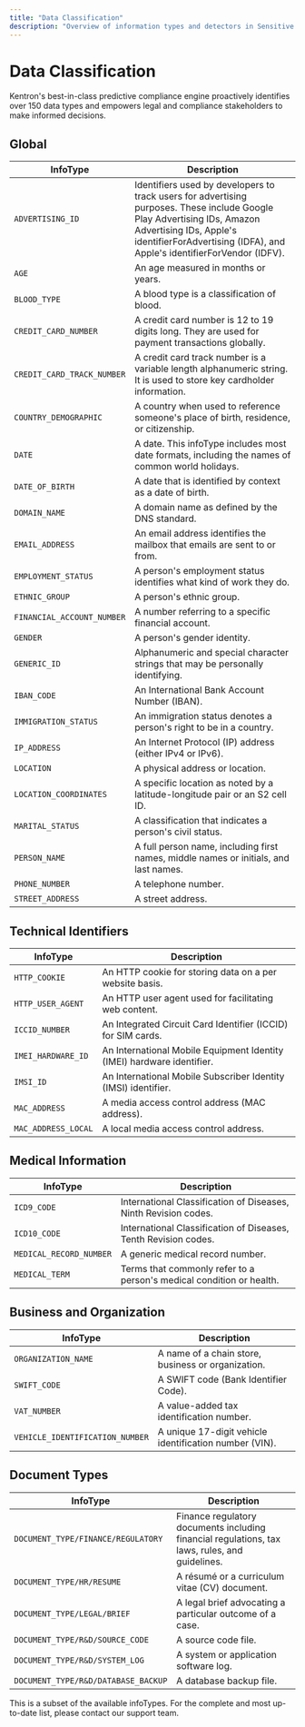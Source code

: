 ```yaml
---
title: "Data Classification"
description: "Overview of information types and detectors in Sensitive Data Protection"
---
```


# Data Classification

Kentron's best-in-class predictive compliance engine proactively identifies over 150 data types and empowers legal and compliance stakeholders to make informed decisions.


## Global

| InfoType                   | Description                                                                                                                                                                                                                 |
| -------------------------- | --------------------------------------------------------------------------------------------------------------------------------------------------------------------------------------------------------------------------- |
| `ADVERTISING_ID`           | Identifiers used by developers to track users for advertising purposes. These include Google Play Advertising IDs, Amazon Advertising IDs, Apple's identifierForAdvertising (IDFA), and Apple's identifierForVendor (IDFV). |
| `AGE`                      | An age measured in months or years.                                                                                                                                                                                         |
| `BLOOD_TYPE`               | A blood type is a classification of blood.                                                                                                                                                                                  |
| `CREDIT_CARD_NUMBER`       | A credit card number is 12 to 19 digits long. They are used for payment transactions globally.                                                                                                                              |
| `CREDIT_CARD_TRACK_NUMBER` | A credit card track number is a variable length alphanumeric string. It is used to store key cardholder information.                                                                                                        |
| `COUNTRY_DEMOGRAPHIC`      | A country when used to reference someone's place of birth, residence, or citizenship.                                                                                                                                       |
| `DATE`                     | A date. This infoType includes most date formats, including the names of common world holidays.                                                                                                                             |
| `DATE_OF_BIRTH`            | A date that is identified by context as a date of birth.                                                                                                                                                                    |
| `DOMAIN_NAME`              | A domain name as defined by the DNS standard.                                                                                                                                                                               |
| `EMAIL_ADDRESS`            | An email address identifies the mailbox that emails are sent to or from.                                                                                                                                                    |
| `EMPLOYMENT_STATUS`        | A person's employment status identifies what kind of work they do.                                                                                                                                                          |
| `ETHNIC_GROUP`             | A person's ethnic group.                                                                                                                                                                                                    |
| `FINANCIAL_ACCOUNT_NUMBER` | A number referring to a specific financial account.                                                                                                                                                                         |
| `GENDER`                   | A person's gender identity.                                                                                                                                                                                                 |
| `GENERIC_ID`               | Alphanumeric and special character strings that may be personally identifying.                                                                                                                                              |
| `IBAN_CODE`                | An International Bank Account Number (IBAN).                                                                                                                                                                                |
| `IMMIGRATION_STATUS`       | An immigration status denotes a person's right to be in a country.                                                                                                                                                          |
| `IP_ADDRESS`               | An Internet Protocol (IP) address (either IPv4 or IPv6).                                                                                                                                                                    |
| `LOCATION`                 | A physical address or location.                                                                                                                                                                                             |
| `LOCATION_COORDINATES`     | A specific location as noted by a latitude-longitude pair or an S2 cell ID.                                                                                                                                                 |
| `MARITAL_STATUS`           | A classification that indicates a person's civil status.                                                                                                                                                                    |
| `PERSON_NAME`              | A full person name, including first names, middle names or initials, and last names.                                                                                                                                        |
| `PHONE_NUMBER`             | A telephone number.                                                                                                                                                                                                         |
| `STREET_ADDRESS`           | A street address.                                                                                                                                                                                                           |

## Technical Identifiers

| InfoType            | Description                                                            |
| ------------------- | ---------------------------------------------------------------------- |
| `HTTP_COOKIE`       | An HTTP cookie for storing data on a per website basis.                |
| `HTTP_USER_AGENT`   | An HTTP user agent used for facilitating web content.                  |
| `ICCID_NUMBER`      | An Integrated Circuit Card Identifier (ICCID) for SIM cards.           |
| `IMEI_HARDWARE_ID`  | An International Mobile Equipment Identity (IMEI) hardware identifier. |
| `IMSI_ID`           | An International Mobile Subscriber Identity (IMSI) identifier.         |
| `MAC_ADDRESS`       | A media access control address (MAC address).                          |
| `MAC_ADDRESS_LOCAL` | A local media access control address.                                  |

## Medical Information

| InfoType                | Description                                                          |
| ----------------------- | -------------------------------------------------------------------- |
| `ICD9_CODE`             | International Classification of Diseases, Ninth Revision codes.      |
| `ICD10_CODE`            | International Classification of Diseases, Tenth Revision codes.      |
| `MEDICAL_RECORD_NUMBER` | A generic medical record number.                                     |
| `MEDICAL_TERM`          | Terms that commonly refer to a person's medical condition or health. |

## Business and Organization

| InfoType                        | Description                                            |
| ------------------------------- | ------------------------------------------------------ |
| `ORGANIZATION_NAME`             | A name of a chain store, business or organization.     |
| `SWIFT_CODE`                    | A SWIFT code (Bank Identifier Code).                   |
| `VAT_NUMBER`                    | A value-added tax identification number.               |
| `VEHICLE_IDENTIFICATION_NUMBER` | A unique 17-digit vehicle identification number (VIN). |

## Document Types

| InfoType                            | Description                                                                                    |
| ----------------------------------- | ---------------------------------------------------------------------------------------------- |
| `DOCUMENT_TYPE/FINANCE/REGULATORY`  | Finance regulatory documents including financial regulations, tax laws, rules, and guidelines. |
| `DOCUMENT_TYPE/HR/RESUME`           | A résumé or a curriculum vitae (CV) document.                                                  |
| `DOCUMENT_TYPE/LEGAL/BRIEF`         | A legal brief advocating a particular outcome of a case.                                       |
| `DOCUMENT_TYPE/R&D/SOURCE_CODE`     | A source code file.                                                                            |
| `DOCUMENT_TYPE/R&D/SYSTEM_LOG`      | A system or application software log.                                                          |
| `DOCUMENT_TYPE/R&D/DATABASE_BACKUP` | A database backup file.                                                                        |

<Note>
This is a subset of the available infoTypes. For the complete and most up-to-date list, please contact our support team.
</Note>
